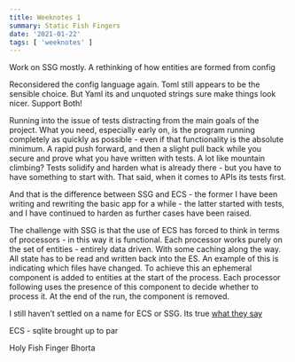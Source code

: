 ```yaml
---
title: Weeknotes 1
summary: Static Fish Fingers
date: '2021-01-22'
tags: [ 'weeknotes' ]
---
```



Work on SSG mostly. A rethinking of how entities are formed from config

Reconsidered the config language again. Toml still appears to be the sensible choice. But Yaml its and unquoted strings sure make things look nicer. Support Both!


Running into the issue of tests distracting from the main goals of the project. What you need, especially early on, is the program running completely as quickly as possible - even if that functionality is the absolute minimum. A rapid push forward, and then a slight pull back while you secure and prove what you have written with tests. A lot like mountain climbing?
Tests solidify and harden what is already there - but you have to have something to start with.
That said, when it comes to APIs its tests first.

And that is the difference between SSG and ECS - the former I have been writing and rewriting the basic app for a while - the latter started with tests, and I have continued to harden as further cases have been raised.

The challenge with SSG is that the use of ECS has forced to think in terms of processors - in this way it is functional. Each processor works purely on the set of entities - entirely data driven. With some caching along the way. All state has to be read and written back into the ES. An example of this is indicating which files have changed. To achieve this an ephemeral component is added to entities at the start of the process. Each processor following uses the presence of this component to decide whether to process it. At the end of the run, the component is removed.

I still haven’t settled on a name for ECS or SSG. Its true [what they say](http://www.tbray.org/ongoing/When/200x/2005/12/23/UPI)

ECS - sqlite brought up to par


Holy Fish Finger Bhorta

